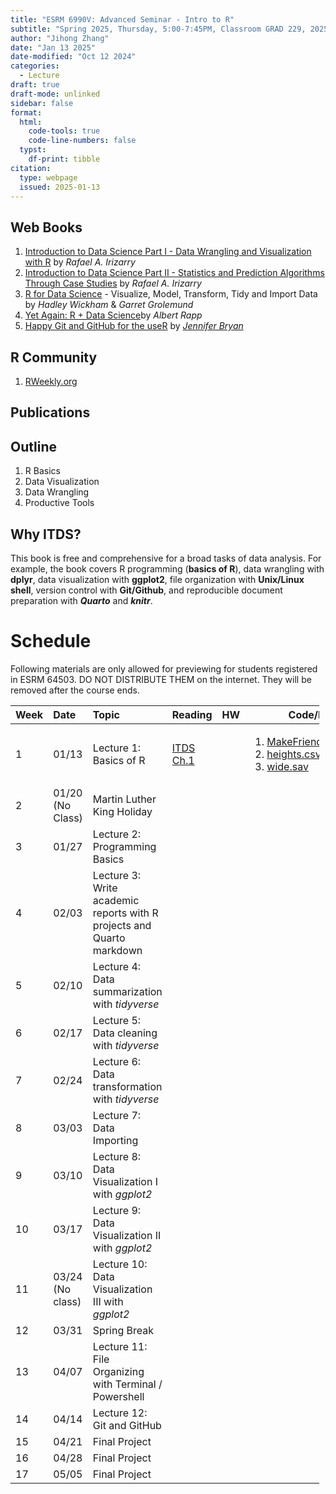 ```yaml
---
title: "ESRM 6990V: Advanced Seminar - Intro to R"
subtitle: "Spring 2025, Thursday, 5:00-7:45PM, Classroom GRAD 229, 2025/01/13 - 2025/05/01"
author: "Jihong Zhang"
date: "Jan 13 2025" 
date-modified: "Oct 12 2024"
categories:
  - Lecture
draft: true
draft-mode: unlinked
sidebar: false
format: 
  html:
    code-tools: true
    code-line-numbers: false
  typst: 
    df-print: tibble
citation:
  type: webpage
  issued: 2025-01-13
---
```


::: panel-tabset
## Web Books

1.  [Introduction to Data Science Part I - Data Wrangling and Visualization with R](https://rafalab.dfci.harvard.edu/dsbook-part-1/) by *Rafael A. Irizarry*
2.  [Introduction to Data Science Part II - Statistics and Prediction Algorithms Through Case Studies](http://rafalab.dfci.harvard.edu/dsbook-part-2/) by *Rafael A. Irizarry*
3.  [R for Data Science](https://r4ds.had.co.nz/) - Visualize, Model, Transform, Tidy and Import Data by *Hadley Wickham* & *Garret Grolemund*
4.  [Yet Again: R + Data Science](https://yards.albert-rapp.de/)by *Albert Rapp*
5.  [Happy Git and GitHub for the useR](https://happygitwithr.com/) by [*Jennifer Bryan*](https://github.com/jennybc/happy-git-with-r)

## R Community

1.  [RWeekly.org](https://rweekly.org/)

## Publications
:::

## Outline

1.  R Basics
2.  Data Visualization
3.  Data Wrangling
4.  Productive Tools

## Why ITDS?

This book is free and comprehensive for a broad tasks of data analysis. For example, the book covers R programming (**basics of R**), data wrangling with **dplyr**, data visualization with **ggplot2**, file organization with **Unix/Linux shell**, version control with **Git/Github**, and reproducible document preparation with ***Quarto*** and ***knitr***.

# Schedule

Following materials are only allowed for previewing for students registered in ESRM 64503. DO NOT DISTRIBUTE THEM on the internet. They will be removed after the course ends.

+--------+------------------+-----------------------------------------------------------------------+------------------------------------------------------------------------------------+----+------------------------------------------------------------+
| Week   | Date             | Topic                                                                 | Reading                                                                            | HW | Code/Data                                                  |
+:=======+:=================+:======================================================================+:===================================================================================+:===+============================================================+
| 1      | 01/13            | Lecture 1: Basics of R                                                | [ITDS Ch.1](https://rafalab.dfci.harvard.edu/dsbook-part-1/R/getting-started.html) |    | 1.  [MakeFriendsWithR.qmd](Lecture01/MakeFriendsWithR.qmd) |
|        |                  |                                                                       |                                                                                    |    | 2.  [heights.csv](Lecture01/data/heights.csv)              |
|        |                  |                                                                       |                                                                                    |    | 3.  [wide.sav](Lecture01/data/wide.sav)                    |
+--------+------------------+-----------------------------------------------------------------------+------------------------------------------------------------------------------------+----+------------------------------------------------------------+
| 2      | 01/20 (No Class) | Martin Luther King Holiday                                            |                                                                                    |    |                                                            |
+--------+------------------+-----------------------------------------------------------------------+------------------------------------------------------------------------------------+----+------------------------------------------------------------+
| 3      | 01/27            | Lecture 2: Programming Basics                                         |                                                                                    |    |                                                            |
+--------+------------------+-----------------------------------------------------------------------+------------------------------------------------------------------------------------+----+------------------------------------------------------------+
| 4      | 02/03            | Lecture 3: Write academic reports with R projects and Quarto markdown |                                                                                    |    |                                                            |
+--------+------------------+-----------------------------------------------------------------------+------------------------------------------------------------------------------------+----+------------------------------------------------------------+
| 5      | 02/10            | Lecture 4: Data summarization with *tidyverse*                        |                                                                                    |    |                                                            |
+--------+------------------+-----------------------------------------------------------------------+------------------------------------------------------------------------------------+----+------------------------------------------------------------+
| 6      | 02/17            | Lecture 5: Data cleaning with *tidyverse*                             |                                                                                    |    |                                                            |
+--------+------------------+-----------------------------------------------------------------------+------------------------------------------------------------------------------------+----+------------------------------------------------------------+
| 7      | 02/24            | Lecture 6: Data transformation with *tidyverse*                       |                                                                                    |    |                                                            |
+--------+------------------+-----------------------------------------------------------------------+------------------------------------------------------------------------------------+----+------------------------------------------------------------+
| 8      | 03/03            | Lecture 7: Data Importing                                             |                                                                                    |    |                                                            |
+--------+------------------+-----------------------------------------------------------------------+------------------------------------------------------------------------------------+----+------------------------------------------------------------+
| 9      | 03/10            | Lecture 8: Data Visualization I with *ggplot2*                        |                                                                                    |    |                                                            |
+--------+------------------+-----------------------------------------------------------------------+------------------------------------------------------------------------------------+----+------------------------------------------------------------+
| 10     | 03/17            | Lecture 9: Data Visualization II with *ggplot2*                       |                                                                                    |    |                                                            |
+--------+------------------+-----------------------------------------------------------------------+------------------------------------------------------------------------------------+----+------------------------------------------------------------+
| 11     | 03/24 (No class) | Lecture 10: Data Visualization III with *ggplot2*                     |                                                                                    |    |                                                            |
+--------+------------------+-----------------------------------------------------------------------+------------------------------------------------------------------------------------+----+------------------------------------------------------------+
| 12     | 03/31            | Spring Break                                                          |                                                                                    |    |                                                            |
+--------+------------------+-----------------------------------------------------------------------+------------------------------------------------------------------------------------+----+------------------------------------------------------------+
| 13     | 04/07            | Lecture 11: File Organizing with Terminal / Powershell                |                                                                                    |    |                                                            |
+--------+------------------+-----------------------------------------------------------------------+------------------------------------------------------------------------------------+----+------------------------------------------------------------+
| 14     | 04/14            | Lecture 12: Git and GitHub                                            |                                                                                    |    |                                                            |
+--------+------------------+-----------------------------------------------------------------------+------------------------------------------------------------------------------------+----+------------------------------------------------------------+
| 15     | 04/21            | Final Project                                                         |                                                                                    |    |                                                            |
+--------+------------------+-----------------------------------------------------------------------+------------------------------------------------------------------------------------+----+------------------------------------------------------------+
| 16     | 04/28            | Final Project                                                         |                                                                                    |    |                                                            |
+--------+------------------+-----------------------------------------------------------------------+------------------------------------------------------------------------------------+----+------------------------------------------------------------+
| 17     | 05/05            | Final Project                                                         |                                                                                    |    |                                                            |
+--------+------------------+-----------------------------------------------------------------------+------------------------------------------------------------------------------------+----+------------------------------------------------------------+
